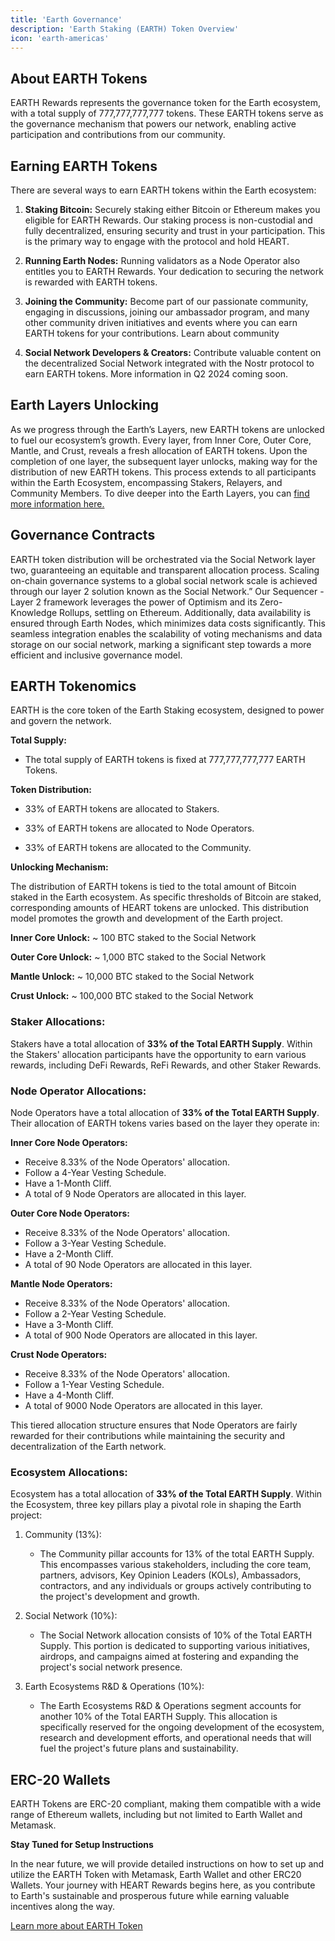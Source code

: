 ```yaml
---
title: 'Earth Governance'
description: 'Earth Staking (EARTH) Token Overview'
icon: 'earth-americas'
---
```

## About EARTH Tokens

EARTH Rewards represents the governance token for the Earth ecosystem, with a total supply of 777,777,777,777 tokens. These EARTH tokens serve as the governance mechanism that powers our network, enabling active participation and contributions from our community.

## Earning EARTH Tokens
There are several ways to earn EARTH tokens within the Earth ecosystem:

1. **Staking Bitcoin:** Securely staking either Bitcoin or Ethereum makes you eligible for EARTH Rewards. Our staking process is non-custodial and fully decentralized, ensuring security and trust in your participation. This is the primary way to engage with the protocol and hold HEART. 


2. **Running Earth Nodes:** Running validators as a Node Operator also entitles you to EARTH Rewards. Your dedication to securing the network is rewarded with EARTH tokens.  


3. **Joining the Community:** Become part of our passionate community, engaging in discussions, joining our ambassador program, and many other community driven initiatives and events where you can earn EARTH tokens for your contributions. Learn about community


4. **Social Network Developers & Creators:** Contribute valuable content on the decentralized Social Network integrated with the Nostr protocol to earn EARTH tokens. More information in Q2 2024 coming soon. 

## Earth Layers Unlocking

As we progress through the Earth’s Layers, new EARTH tokens are unlocked to fuel our ecosystem’s growth. Every layer, from Inner Core, Outer Core, Mantle, and Crust, reveals a fresh allocation of EARTH tokens. Upon the completion of one layer, the subsequent layer unlocks, making way for the distribution of new EARTH tokens. This process extends to all participants within the Earth Ecosystem, encompassing Stakers, Relayers, and Community Members. To dive deeper into the Earth Layers, you can [find more information here.](/earth-layers)

## Governance Contracts

EARTH token distribution will be orchestrated via the Social Network layer two, guaranteeing an equitable and transparent allocation process. Scaling on-chain governance systems to a global social network scale is achieved through our layer 2 solution known as the Social Network.” Our Sequencer - Layer 2 framework leverages the power of Optimism and its Zero-Knowledge Rollups, settling on Ethereum. Additionally, data availability is ensured through Earth Nodes, which minimizes data costs significantly. This seamless integration enables the scalability of voting mechanisms and data storage on our social network, marking a significant step towards a more efficient and inclusive governance model.

## EARTH Tokenomics

EARTH is the core token of the Earth Staking ecosystem, designed to power and govern the network.

**Total Supply:**

- The total supply of EARTH tokens is fixed at 777,777,777,777 EARTH Tokens.

**Token Distribution:**

- 33% of EARTH tokens are allocated to Stakers.

- 33% of EARTH tokens are allocated to Node Operators.

- 33% of EARTH tokens are allocated to the Community.

**Unlocking Mechanism:**

The distribution of EARTH tokens is tied to the total amount of Bitcoin staked in the Earth ecosystem. As specific thresholds of Bitcoin are staked, corresponding amounts of HEART tokens are unlocked. This distribution model promotes the growth and development of the Earth project.

**Inner Core Unlock:** ~ 100 BTC staked to the Social Network

**Outer Core Unlock:** ~ 1,000 BTC staked to the Social Network

**Mantle Unlock:** ~ 10,000 BTC staked to the Social Network

**Crust Unlock:** ~ 100,000 BTC staked to the Social Network

### Staker Allocations:

Stakers have a total allocation of **33% of the Total EARTH Supply**. Within the Stakers' allocation participants have the opportunity to earn various rewards, including DeFi Rewards, ReFi Rewards, and other Staker Rewards.

### Node Operator Allocations:
Node Operators have a total allocation of **33% of the Total EARTH Supply**. Their allocation of EARTH tokens varies based on the layer they operate in:

**Inner Core Node Operators:**
- Receive 8.33% of the Node Operators' allocation.
- Follow a 4-Year Vesting Schedule.
- Have a 1-Month Cliff.
- A total of 9 Node Operators are allocated in this layer.

**Outer Core Node Operators:**
- Receive 8.33% of the Node Operators' allocation.
- Follow a 3-Year Vesting Schedule.
- Have a 2-Month Cliff.
- A total of 90 Node Operators are allocated in this layer.

**Mantle Node Operators:**
- Receive 8.33% of the Node Operators' allocation.
- Follow a 2-Year Vesting Schedule.
- Have a 3-Month Cliff.
- A total of 900 Node Operators are allocated in this layer.

**Crust Node Operators:**
- Receive 8.33% of the Node Operators' allocation.
- Follow a 1-Year Vesting Schedule.
- Have a 4-Month Cliff.
- A total of 9000 Node Operators are allocated in this layer.

This tiered allocation structure ensures that Node Operators are fairly rewarded for their contributions while maintaining the security and decentralization of the Earth network.

### Ecosystem Allocations:

Ecosystem has a total allocation of **33% of the Total EARTH Supply**. Within the Ecosystem, three key pillars play a pivotal role in shaping the Earth project:

1. Community (13%):
    - The Community pillar accounts for 13% of the total EARTH Supply. This encompasses various stakeholders, including the core team, partners, advisors, Key Opinion Leaders (KOLs), Ambassadors, contractors, and any individuals or groups actively contributing to the project's development and growth.

2.  Social Network (10%):
    - The Social Network allocation consists of 10% of the Total EARTH Supply. This portion is dedicated to supporting various initiatives, airdrops, and campaigns aimed at fostering and expanding the project's social network presence.

3. Earth Ecosystems R&D & Operations (10%):

    - The Earth Ecosystems R&D & Operations segment accounts for another 10% of the Total EARTH Supply. This allocation is specifically reserved for the ongoing development of the ecosystem, research and development efforts, and operational needs that will fuel the project's future plans and sustainability.


## ERC-20 Wallets
EARTH Tokens are ERC-20 compliant, making them compatible with a wide range of Ethereum wallets, including but not limited to Earth Wallet and Metamask.

**Stay Tuned for Setup Instructions**

In the near future, we will provide detailed instructions on how to set up and utilize the EARTH Token with Metamask, Earth Wallet and other ERC20 Wallets. Your journey with HEART Rewards begins here, as you contribute to Earth's sustainable and prosperous future while earning valuable incentives along the way.

[Learn more about EARTH Token](TOKENS/earth-token)